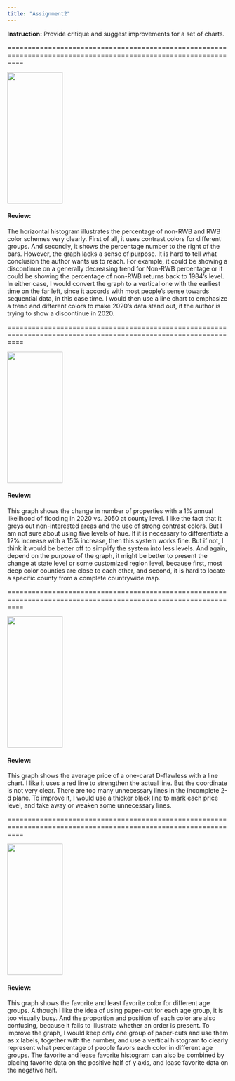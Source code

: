 ```yaml
---
title: "Assignment2"
---
```


**Instruction:**
Provide critique and suggest improvements for a set of charts.

================================================================================================================

![](assignment2/4.png){width=50% height=300}

#### Review:
The horizontal histogram illustrates the percentage of non-RWB and RWB color schemes very clearly. First of all, it uses contrast colors for different groups. And secondly, it shows the percentage number to the right of the bars. However, the graph lacks a sense of purpose. It is hard to tell what conclusion the author wants us to reach. For example, it could be showing a discontinue on a generally decreasing trend for Non-RWB percentage or it could be showing the percentage of non-RWB returns back to 1984’s level. In either case, I would convert the graph to a vertical one with the earliest time on the far left, since it accords with most people’s sense towards sequential data, in this case time. I would then use a line chart to emphasize a trend and different colors to make 2020’s data stand out, if the author is trying to show a discontinue in 2020.

================================================================================================================

![](assignment2/5.png){width=50% height=300}

#### Review:
This graph shows the change in number of properties with a 1% annual likelihood of flooding in 2020 vs. 2050 at county level. I like the fact that it greys out non-interested areas and the use of strong contrast colors. But I am not sure about using five levels of hue. If it is necessary to differentiate a 12% increase with a 15% increase, then this system works fine. But if not, I think it would be better off to simplify the system into less levels. And again, depend on the purpose of the graph, it might be better to present the change at state level or some customized region level, because first, most deep color counties are close to each other, and second, it is hard to locate a specific county from a complete countrywide map.

================================================================================================================

![](assignment2/8.png){width=50% height=300}

#### Review:
This graph shows the average price of a one-carat D-flawless with a line chart. I like it uses a red line to strengthen the actual line. But the coordinate is not very clear. There are too many unnecessary lines in the incomplete 2-d plane. To improve it, I would use a thicker black line to mark each price level, and take away or weaken some unnecessary lines.

================================================================================================================

![](assignment2/16.png){width=50% height=300}

#### Review:
This graph shows the favorite and least favorite color for different age groups. Although I like the idea of using paper-cut for each age group, it is too visually busy. And the proportion and position of each color are also confusing, because it fails to illustrate whether an order is present. To improve the graph, I would keep only one group of paper-cuts and use them as x labels, together with the number, and use a vertical histogram to clearly represent what percentage of people favors each color in different age groups. The favorite and lease favorite histogram can also be combined by placing favorite data on the positive half of y axis, and lease favorite data on the negative half.
